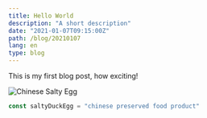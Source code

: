 ```yaml
---
title: Hello World
description: "A short description"
date: "2021-01-07T09:15:00Z"
path: /blog/20210107
lang: en
type: blog
---
```


This is my first blog post, how exciting!

![Chinese Salty Egg](./salty_egg.jpg)

```js
const saltyDuckEgg = "chinese preserved food product"
```